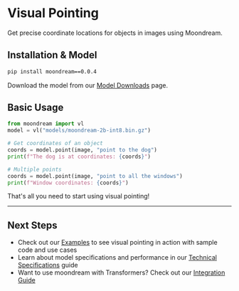 # Visual Pointing

Get precise coordinate locations for objects in images using Moondream.

## Installation & Model

```bash filename="terminal"
pip install moondream==0.0.4
```

Download the model from our [Model Downloads](/model-downloads) page.

## Basic Usage

```python filename="example.py"
from moondream import vl
model = vl("models/moondream-2b-int8.bin.gz")

# Get coordinates of an object
coords = model.point(image, "point to the dog")
print(f"The dog is at coordinates: {coords}")

# Multiple points
coords = model.point(image, "point to all the windows")
print(f"Window coordinates: {coords}")
```

That's all you need to start using visual pointing!

---

## Next Steps

- Check out our [Examples](/cookbook/basic-usage) to see visual pointing in action with sample code and use cases
- Learn about model specifications and performance in our [Technical Specifications](/technical-specifications) guide
- Want to use moondream with Transformers? Check out our [Integration Guide](/advanced/transformers)